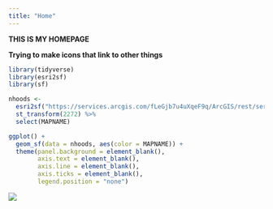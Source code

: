 ```yaml
---
title: "Home"
---
```


**THIS IS MY HOMEPAGE**

__Trying to make icons that link to other things__

```r
library(tidyverse)
library(esri2sf)
library(sf)

nhoods <- 
  esri2sf("https://services.arcgis.com/fLeGjb7u4uXqeF9q/ArcGIS/rest/services/Philly_Neighborhoods/FeatureServer/0") %>% 
  st_transform(2272) %>% 
  select(MAPNAME)
```

```r
ggplot() +
  geom_sf(data = nhoods, aes(color = MAPNAME)) +
  theme(panel.background = element_blank(),
        axis.text = element_blank(),
        axis.line = element_blank(),
        axis.ticks = element_blank(),
        legend.position = "none")
```


[![]("google-earth-view-5992.jpeg")](new-page.html)